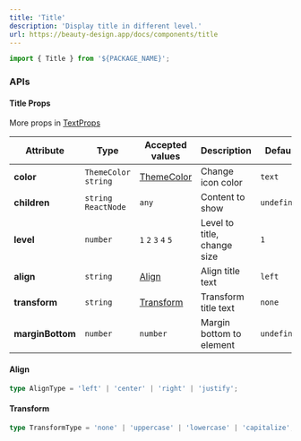 ```yaml
---
title: 'Title'
description: 'Display title in different level.'
url: https://beauty-design.app/docs/components/title
---
```


```jsx
import { Title } from '${PACKAGE_NAME}';
```

<Spacer y={2} />

<Playground
  id="default"
  title="Default"
  description="You can display an title"
  code={titleContent.initial}
/>

<Spacer y={2} />

<Playground
  id="change-color"
  title="Change Color"
  description="Change color to component"
  code={titleContent.changeColor}
/>

<Spacer y={2} />

<Playground
  id="align-title"
  title="Align Title"
  description="Change align title"
  code={titleContent.align}
/>

<Spacer y={2} />

<Playground
  id="transform-title"
  title="Transform Title"
  description="Change transform title"
  code={titleContent.transform}
/>

<Spacer y={2} />

### APIs

<Spacer y={2} />

#### Title Props
More props in [TextProps](/docs/text#apis)

| Attribute        | Type                  | Accepted values                   | Description                 | Default     |
|------------------|-----------------------|-----------------------------------|-----------------------------|-------------|
| **color**        | `ThemeColor` `string` | [ThemeColor](/docs/default-theme) | Change icon color           | `text`      |
| **children**     | `string`  `ReactNode` | `any`                             | Content to show             | `undefined` |
| **level**        | `number`              | `1` `2` `3` `4` `5`               | Level to title, change size | `1`         |
| **align**        | `string`              | [Align](#align)                   | Align title text            | `left`      |
| **transform**    | `string`              | [Transform](#transform)           | Transform title text        | `none`      |
| **marginBottom** | `number`              | `number`                          | Margin bottom to element    | `undefined` |

<Spacer y={2} />

#### Align
```typescript
type AlignType = 'left' | 'center' | 'right' | 'justify';
```

<Spacer y={2} />

#### Transform
```typescript
type TransformType = 'none' | 'uppercase' | 'lowercase' | 'capitalize';
```
